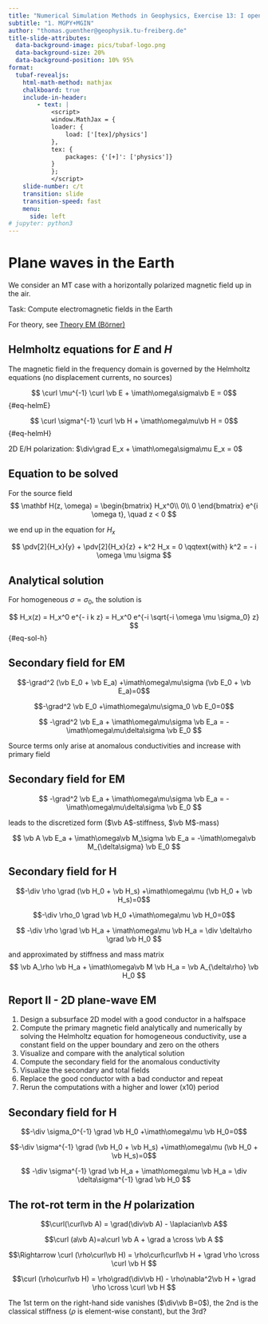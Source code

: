 ```yaml
---
title: "Numerical Simulation Methods in Geophysics, Exercise 13: I open at the close"
subtitle: "1. MGPY+MGIN"
author: "thomas.guenther@geophysik.tu-freiberg.de"
title-slide-attributes:
  data-background-image: pics/tubaf-logo.png
  data-background-size: 20%
  data-background-position: 10% 95%
format:
  tubaf-revealjs:
    html-math-method: mathjax
    chalkboard: true
    include-in-header:
        - text: |
            <script>
            window.MathJax = {
            loader: {
                load: ['[tex]/physics']
            },
            tex: {
                packages: {'[+]': ['physics']}
            }
            };
            </script>
    slide-number: c/t
    transition: slide
    transition-speed: fast
    menu: 
      side: left
# jupyter: python3 
--- 
```


# Plane waves in the Earth

We consider an MT case with a horizontally polarized magnetic field up in the air.

Task: Compute electromagnetic fields in the Earth

For theory, see [Theory EM (Börner)](https://ruboerner.github.io/ThEM/mtfields.html)

## Helmholtz equations for $E$ and $H$

The magnetic field in the frequency domain is governed by the Helmholtz equations (no displacement currents, no sources)

$$ \curl \mu^{-1} \curl \vb E + \imath\omega\sigma\vb E = 0$$  {#eq-helmE}

$$ \curl \sigma^{-1} \curl \vb H + \imath\omega\mu\vb H = 0$$  {#eq-helmH}

2D E/H polarization: $\div\grad E_x + \imath\omega\sigma\mu E_x = 0$

## Equation to be solved

For the source field
$$ \mathbf H(z, \omega) = \begin{bmatrix} H_x^0\\ 0\\ 0 \end{bmatrix} e^{i \omega t}, \quad z < 0 $$

we end up in the equation for $H_x$

$$ \pdv[2]{H_x}{y} + \pdv[2]{H_x}{z} + k^2 H_x = 0 \qqtext{with} k^2 = - i \omega \mu \sigma $$


## Analytical solution

For homogeneous $\sigma=\sigma_0$, the solution is

$$ H_x(z) = H_x^0 e^{- i k z} = H_x^0 e^{-i \sqrt{-i \omega \mu \sigma_0} z} $$ {#eq-sol-h}

## Secondary field for EM

$$-\grad^2 (\vb E_0 + \vb E_a) +\imath\omega\mu\sigma (\vb E_0 + \vb E_a)=0$$

$$-\grad^2 \vb E_0 +\imath\omega\mu\sigma_0 \vb E_0=0$$

$$ -\grad^2 \vb E_a + \imath\omega\mu\sigma \vb E_a = -\imath\omega\mu\delta\sigma \vb E_0 $$

::: {.callout-note}
Source terms only arise at anomalous conductivities and increase with primary field
:::

## Secondary field for EM

$$ -\grad^2 \vb E_a + \imath\omega\mu\sigma \vb E_a = -\imath\omega\mu\delta\sigma \vb E_0 $$

leads to the discretized form ($\vb A$-stiffness, $\vb M$-mass)

$$ \vb A \vb E_a + \imath\omega\vb M_\sigma \vb E_a = -\imath\omega\vb M_{\delta\sigma} \vb E_0 $$


<!-- $$ \curl\vb E = -\imath\omega\mu\vb H $$  -->
## Secondary field for H

$$-\div \rho \grad (\vb H_0 + \vb H_s) +\imath\omega\mu (\vb H_0 + \vb H_s)=0$$

$$-\div \rho_0 \grad \vb H_0 +\imath\omega\mu \vb H_0=0$$

$$ -\div \rho \grad \vb H_a + \imath\omega\mu \vb H_a = \div \delta\rho \grad \vb H_0 $$

and approximated by stiffness and mass matrix 
$$ \vb A_\rho \vb H_a + \imath\omega\vb M \vb H_a = \vb A_{\delta\rho} \vb H_0 $$



## Report II - 2D plane-wave EM 

1. Design a subsurface 2D model with a good conductor in a halfspace
1. Compute the primary magnetic field analytically and numerically by solving the Helmholtz equation for homogeneous conductivity, use a constant field on the upper boundary and zero on the others
1. Visualize and compare with the analytical solution
1. Compute the secondary field for the anomalous conductivity
1. Visualize the secondary and total fields
1. Replace the good conductor with a bad conductor and repeat
1. Rerun the computations with a higher and lower (x10) period

## Secondary field for H

$$-\div \sigma_0^{-1} \grad \vb H_0 +\imath\omega\mu \vb H_0=0$$

$$-\div \sigma^{-1} \grad (\vb H_0 + \vb H_s) +\imath\omega\mu (\vb H_0 + \vb H_s)=0$$

$$ -\div \sigma^{-1} \grad \vb H_a + \imath\omega\mu \vb H_a = \div \delta\sigma^{-1} \grad \vb H_0 $$


## The rot-rot term in the $H$ polarization

$$\curl(\curl\vb A) = \grad(\div\vb A) - \laplacian\vb A$$

$$\curl (a\vb A)=a\curl \vb A + \grad a \cross \vb A $$

$$\Rightarrow \curl (\rho\curl\vb H) = \rho\curl\curl\vb H + \grad \rho \cross \curl \vb H $$

$$\curl (\rho\curl\vb H) = \rho\grad(\div\vb H) - \rho\nabla^2\vb H + \grad \rho \cross \curl \vb H $$

The 1st term on the right-hand side vanishes ($\div\vb B=0$), the 2nd is the classical stiffness ($\rho$ is element-wise constant), but the 3rd?